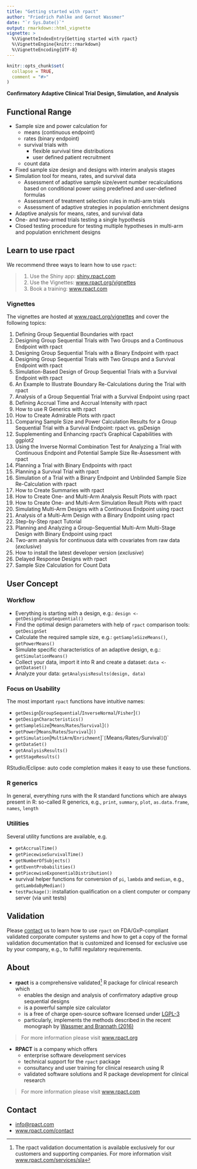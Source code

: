 ```yaml
---
title: "Getting started with rpact"
author: "Friedrich Pahlke and Gernot Wassmer"
date: "`r Sys.Date()`"
output: rmarkdown::html_vignette
vignette: >
  %\VignetteIndexEntry{Getting started with rpact}
  %\VignetteEngine{knitr::rmarkdown}
  %\VignetteEncoding{UTF-8}
---
```


```r
knitr::opts_chunk$set(
  collapse = TRUE,
  comment = "#>"
)
```

**Confirmatory Adaptive Clinical Trial Design, Simulation, and Analysis**

## Functional Range

*	Sample size and power calculation for
    +	means (continuous endpoint)
    +	rates (binary endpoint)
    +	survival trials with
        - flexible survival time distributions
        -	user defined patient recruitment
    + count data    
*	Fixed sample size design and designs with interim analysis stages
*	Simulation tool for means, rates, and survival data
    +	Assessment of adaptive sample size/event number recalculations based on
        conditional power using predefined and user-defined formulas
    + Assessment of treatment selection rules in multi-arm trials
    + Assessment of adaptive strategies in population enrichment designs
*	Adaptive analysis for means, rates, and survival data
  + One- and two-armed trials testing a single hypothesis
  + Closed testing procedure for testing multiple hypotheses in 
    multi-arm and population enrichment designs
  

## Learn to use rpact

We recommend three ways to learn how to use `rpact`:

> 1. Use the Shiny app: [shiny.rpact.com](https://www.rpact.com/products#public-rpact-shiny-app)
> 2. Use the Vignettes:
>    [www.rpact.org/vignettes](https://www.rpact.org/vignettes/)
> 3. Book a training:
>    [www.rpact.com](https://www.rpact.com/services#learning-and-training)

### Vignettes

The vignettes are hosted at
[www.rpact.org/vignettes](https://www.rpact.org/vignettes/) and cover the
following topics:

1. Defining Group Sequential Boundaries with rpact
2. Designing Group Sequential Trials with Two Groups and a Continuous Endpoint
   with rpact
3. Designing Group Sequential Trials with a Binary Endpoint with rpact
4. Designing Group Sequential Trials with Two Groups and a Survival Endpoint
   with rpact
5. Simulation-Based Design of Group Sequential Trials with a Survival Endpoint
   with rpact
6. An Example to Illustrate Boundary Re-Calculations during the Trial with rpact
7. Analysis of a Group Sequential Trial with a Survival Endpoint using rpact
8. Defining Accrual Time and Accrual Intensity with rpact
9. How to use R Generics with rpact
10. How to Create Admirable Plots with rpact
11. Comparing Sample Size and Power Calculation Results for a Group Sequential
    Trial with a Survival Endpoint: rpact vs. gsDesign
12. Supplementing and Enhancing rpact’s Graphical Capabilities with ggplot2
13. Using the Inverse Normal Combination Test for Analyzing a Trial with
    Continuous Endpoint and Potential Sample Size Re-Assessment with rpact
14. Planning a Trial with Binary Endpoints with rpact
15. Planning a Survival Trial with rpact
16. Simulation of a Trial with a Binary Endpoint and Unblinded Sample Size
    Re-Calculation with rpact
17. How to Create Summaries with rpact
18. How to Create One- and Multi-Arm Analysis Result Plots with rpact
19. How to Create One- and Multi-Arm Simulation Result Plots with rpact
20. Simulating Multi-Arm Designs with a Continuous Endpoint using rpact
21. Analysis of a Multi-Arm Design with a Binary Endpoint using rpact
22. Step-by-Step rpact Tutorial
23. Planning and Analyzing a Group-Sequential Multi-Arm Multi-Stage Design with
    Binary Endpoint using rpact   
24. Two-arm analysis for continuous data with covariates from raw data
    (*exclusive*)
25. How to install the latest developer version (*exclusive*)
26. Delayed Response Designs with rpact
27. Sample Size Calculation for Count Data

## User Concept

### Workflow

* Everything is starting with a design, e.g.: 
`design <- getDesignGroupSequential()`
* Find the optimal design parameters with help of `rpact` comparison tools:
`getDesignSet`
* Calculate the required sample size, e.g.: `getSampleSizeMeans()`,
`getPowerMeans()`
* Simulate specific characteristics of an adaptive design, e.g.:
`getSimulationMeans()` 
* Collect your data, import it into R and create a dataset:
  `data <- getDataset()` 
* Analyze your data: `getAnalysisResults(design, data)`

### Focus on Usability

The most important `rpact` functions have intuitive names:

* `getDesign`[`GroupSequential`/`InverseNormal`/`Fisher`]`()`
* `getDesignCharacteristics()`
* `getSampleSize`[`Means`/`Rates`/`Survival`]`()`
* `getPower`[`Means`/`Rates`/`Survival`]`()`
* `getSimulation`[`MultiArm`/`Enrichment`]``[`Means`/`Rates`/`Survival`]`()`
* `getDataSet()`
* `getAnalysisResults()`
* `getStageResults()`

RStudio/Eclipse: auto code completion makes it easy to use these functions.

### R generics

In general, everything runs with the R standard functions which are always
present in R: so-called R generics, e.g., `print`, `summary`, `plot`,
`as.data.frame`, `names`, `length`

### Utilities

Several utility functions are available, e.g.

* `getAccrualTime()`
* `getPiecewiseSurvivalTime()`
* `getNumberOfSubjects()`
* `getEventProbabilities()`
* `getPiecewiseExponentialDistribution()`
* survival helper functions for conversion of `pi`, `lambda` and `median`, e.g.,
  `getLambdaByMedian()`
* `testPackage()`: installation qualification on a client computer or company
  server (via unit tests)

## Validation

Please [contact](https://www.rpact.com/contact) us to learn how to use `rpact`
on FDA/GxP-compliant validated corporate computer systems and how to get a copy
of the formal validation documentation that is customized and licensed for
exclusive use by your company, e.g., to fulfill regulatory requirements.

## About

* **rpact** is a comprehensive validated^[The rpact validation documentation is
  available exclusively for our customers and supporting companies. For more
  information visit
  [www.rpact.com/services/sla](https://www.rpact.com/services/sla)] R package
  for clinical research which
    + enables the design and analysis of confirmatory adaptive group sequential
      designs
    + is a powerful sample size calculator
    + is a free of charge open-source software licensed under
      [LGPL-3](https://cran.r-project.org/web/licenses/LGPL-3)
    + particularly, implements the methods described in the recent monograph by
      [Wassmer and Brannath (2016)](https://doi.org/10.1007%2F978-3-319-32562-0)

> For more information please visit [www.rpact.org](https://www.rpact.org)

* **RPACT** is a company which offers
    + enterprise software development services 
    + technical support for the `rpact` package
    + consultancy and user training for clinical research using R
    + validated software solutions and R package development for clinical
      research

> For more information please visit [www.rpact.com](https://www.rpact.com)

## Contact

* [info@rpact.com](mailto:info@rpact.com)
* [www.rpact.com/contact](https://www.rpact.com/contact)
